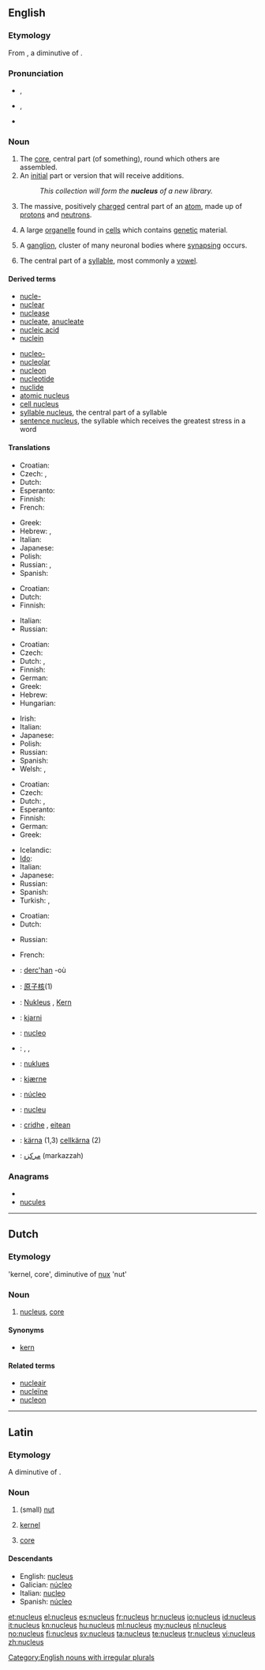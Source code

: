 {{was wotd|2006|August|26}}
==English==
{{wikipedia}}

===Etymology===
From {{etyl|la}} {{term|nucleus||kernel, core|lang=la}}, a diminutive of {{term|nux||nut|lang=la}}.

===Pronunciation===
* {{a|RP}} {{IPA|/ˈnjuː.kli.əs/}}, {{SAMPA|/"nju:.kli.@s/}}
* {{a|GenAm}} {{IPA|/ˈnuːkliəs/}}, {{SAMPA|/"nu:kli@s/}}
* {{audio|en-us-nucleus.ogg|Audio (US)}}

===Noun===
{{en-noun|pl=nuclei|pl2=nucleuses}}

# The [[core]], central part (of something), round which others are assembled.
# An [[initial]] part or version that will receive additions.
#: ''This collection will form the '''nucleus''' of a new library.''
# {{context|chemistry|physics}} The massive, positively [[charge]]d central part of an [[atom]], made up of [[proton]]s and [[neutron]]s.
# {{cytology}} A large [[organelle]] found in [[cell]]s which contains [[genetic]] material.
# {{neuroanatomy}} A [[ganglion]], cluster of many neuronal bodies where [[synaps]]ing occurs.
# {{linguistics}} The central part of a [[syllable]], most commonly a [[vowel]].

====Derived terms====
{{top2}}
* [[nucle-]]
* [[nuclear]]
* [[nuclease]]
* [[nucleate]], [[anucleate]]
* [[nucleic acid]]
* [[nuclein]]
{{mid2}}
* [[nucleo-]]
* [[nucleolar]]
* [[nucleon]]
* [[nucleotide]]
* [[nuclide]]
* [[atomic nucleus]]
* [[cell nucleus]]
* [[syllable nucleus]], the central part of a syllable
* [[sentence nucleus]], the syllable which receives the greatest stress in a word
{{bottom}}

====Translations====
{{trans-top|core, central part of something}}
* Croatian: {{t-|hr|jezgra|f|alt=jézgra}}
* Czech: {{t-|cs|jádro|n}},  {{t+|cs|střed|m}}
* Dutch: {{t+|nl|kern|m}}
* Esperanto: {{t-|eo|kerno|xs=Esperanto}}
* Finnish: {{t+|fi|ydin}}
* French: {{t+|fr|noyau}}
{{trans-mid}}
* Greek: {{t+|el|πυρήνας|m|tr=pyrínas}}
* Hebrew: {{t+|he|גרעין|m|tr=garin}},  {{t|he|ליבה|f|tr=liba}}
* Italian: {{t+|it|nucleo|m}}
* Japanese: {{t+|ja|核|tr=[[かく]], kaku}}
* Polish: {{t+|pl|jądro|n}}
* Russian: {{t+|ru|ядро|n|tr=jadró}}, {{t+|ru|центр|m|tr=centr}}
* Spanish: {{t+|es|núcleo|m}}
{{trans-bottom}}

{{trans-top|initial part which will receive additions}}
* Croatian: {{t-|hr|jezgra|f|alt=jézgra}}
* Dutch: {{t-|nl|kiem}}
* Finnish: {{t+|fi|ydin}}
{{trans-mid}}
* Italian: {{t+|it|nucleo|m}}
* Russian: {{t+|ru|ядро|n|tr=jadró}}
{{trans-bottom}}

{{trans-top|physics: massive, positively charged core of an atom}}
* Croatian: {{t-|hr|jezgra|f|alt=jézgra}}
* Czech: {{t-|cs|jádro|n}}
* Dutch: {{t+|nl|nucleus|m}}, {{t+|nl|atoomkern|m}}
* Finnish: {{t+|fi|ydin}}
* German: {{t+|de|Atomkern|m}}
* Greek: {{t+|el|πυρήνας|m|tr=pyrínas}}
* Hebrew: {{t+|he|גרעין|m|tr=garin}}
* Hungarian: {{t+|hu|atommag}}
{{trans-mid}}
* Irish: {{t-|ga|núicléas|m|xs=Irish}}
* Italian: {{t+|it|nucleo|m}}
* Japanese: {{t+|ja|原子核|tr=[[げんしかく]], genshikaku}}
* Polish: {{t+|pl|jądro|n}}
* Russian: {{t+|ru|ядро|n|tr=jadró}}
* Spanish: {{t+|es|núcleo|m}}
* Welsh: {{t-|cy|niwclews|m|xs=Welsh}},  {{t-|cy|cnewyllyn|m|xs=Welsh}}
{{trans-bottom}}

{{trans-top|cytology: large organelle found in cells}}
* Croatian: {{t-|hr|jezgra|f|alt=jézgra}}
* Czech: {{t-|cs|jádro|n}}
* Dutch: {{t+|nl|nucleus|m}}, {{t|nl|celkern|f|m}}
* Esperanto: {{t-|eo|nukleo|xs=Esperanto}}
* Finnish: {{t+|fi|tuma}}
* German: {{t|de|Zellkern|m}}
* Greek: {{t+|el|πυρήνας|m|tr=pyrínas}}
{{trans-mid}}
* Icelandic: {{t+|is|frumukjarni|m}}
* [[Ido]]: {{t+|io|nukleo|xs=Ido}}
* Italian: {{t+|it|nucleo|m}}
* Japanese: {{t-|ja|細胞核|tr=saibōkaku}}
* Russian: {{t+|ru|ядро|n|tr=jadró}}
* Spanish: {{t+|es|núcleo|m}}
* Turkish: {{t+|tr|çekirdek}},  {{t|tr|hücre çekirdeği}}
{{trans-bottom}}

{{trans-top|neuroanatomy: cluster of many neuronal bodies}}
* Croatian: {{t-|hr|jezgra|f|alt=jézgra}}
* Dutch: {{t+|nl|nucleus|m}}
{{trans-mid}}
* Russian: {{t+|ru|ядро|n|tr=jadró}}
{{trans-bottom}}

{{trans-top|linguistics: centre of a syllable}}
* French: {{t+|fr|noyau|m}}
{{trans-mid}}
{{trans-bottom}}

{{checktrans-top}}
* {{ttbc|Breton}}: [[derc'han]] {{m}} -où {{p}}
* {{ttbc|Chinese}}: [[原子核]](1)
* {{ttbc|German}}: [[Nukleus]] {{m}}, [[Kern]] {{m}}
* {{ttbc|Icelandic}}: [[kjarni]] {{m}}
* {{ttbc|Interlingua}}: [[nucleo]]
* {{ttbc|Kurdish}}: {{t|ku|navok}} {{f}}, {{t|ku|navik}} {{f}}, {{t|ku|kakil}} {{f}}
{{checktrans-mid}}
* {{ttbc|Malay}}: [[nuklues]]
* {{ttbc|Norwegian}}: [[kjærne]] {{m}}
* {{ttbc|Portuguese}}: [[núcleo]] {{m}}
* {{ttbc|Romanian}}: [[nucleu]] {{n}}
* {{ttbc|Scottish Gaelic}}: [[cridhe]] {{m}}, [[eitean]] {{m}}
* {{ttbc|Swedish}}: [[kärna]] {{c}} (1,3) [[cellkärna]] {{c}} (2)
* {{ttbc|Urdu}}: [[مرکزہ]] (markazzah) {{m}}
{{checktrans-bottom}}

===Anagrams===
* {{alphagram|celnsuu}}
* [[nucules#English|nucules]]

[[Category:English nouns with irregular plurals]]

----

==Dutch==

===Etymology===
{{etyl|la|nl}} 'kernel, core', diminutive of [[nux]] 'nut'

===Noun===
{{nl-noun|nuclei}}

# [[#English|nucleus]], [[core]]

====Synonyms====
* [[kern]]

====Related terms====
* [[nucleair]]
* [[nucleïne]]
* [[nucleon]] {{n}}

----

==Latin==

===Etymology===
A diminutive of {{term|nux||nut|lang=la}}.

===Noun===
{{la-noun|nucleus|nuclei|nuclei|m|second}} <!--does this need macrons? -->

# {{literally}} (small) [[nut]]
# [[kernel]]
# {{figurative}} [[core]]

====Descendants====
* English: [[#English|nucleus]]
* Galician: [[núcleo]]
* Italian: [[nucleo]]
* Spanish: [[núcleo]]

[[et:nucleus]]
[[el:nucleus]]
[[es:nucleus]]
[[fr:nucleus]]
[[hr:nucleus]]
[[io:nucleus]]
[[id:nucleus]]
[[it:nucleus]]
[[kn:nucleus]]
[[hu:nucleus]]
[[ml:nucleus]]
[[my:nucleus]]
[[nl:nucleus]]
[[no:nucleus]]
[[fi:nucleus]]
[[sv:nucleus]]
[[ta:nucleus]]
[[te:nucleus]]
[[tr:nucleus]]
[[vi:nucleus]]
[[zh:nucleus]]
